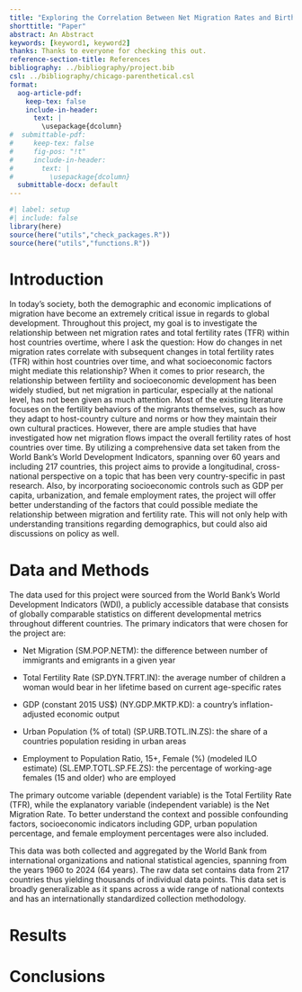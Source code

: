 ```yaml
---
title: "Exploring the Correlation Between Net Migration Rates and Birth Rates Overtime: A Cross-National Study"
shorttitle: "Paper"
abstract: An Abstract
keywords: [keyword1, keyword2]
thanks: Thanks to everyone for checking this out.
reference-section-title: References
bibliography: ../bibliography/project.bib
csl: ../bibliography/chicago-parenthetical.csl
format:
  aog-article-pdf:
    keep-tex: false
    include-in-header: 
      text: |
        \usepackage{dcolumn}
#  submittable-pdf:
#     keep-tex: false
#     fig-pos: "!t"
#     include-in-header: 
#       text: |
#         \usepackage{dcolumn}
  submittable-docx: default
---
```


```r
#| label: setup
#| include: false
library(here)
source(here("utils","check_packages.R"))
source(here("utils","functions.R"))
```

# Introduction

In today's society, both the demographic and economic implications of migration have become an extremely critical issue in regards to global development. Throughout this project, my goal is to investigate the relationship between net migration rates and total fertility rates (TFR) within host countries overtime, where I ask the question: How do changes in net migration rates correlate with subsequent changes in total fertility rates (TFR) within host countries over time, and what socioeconomic factors might mediate this relationship? When it comes to prior research, the relationship between fertility and socioeconomic development has been widely studied, but net migration in particular, especially at the national level, has not been given as much attention. Most of the existing literature focuses on the fertility behaviors of the migrants themselves, such as how they adapt to host-country culture and norms or how they maintain their own cultural practices. However, there are ample studies that have investigated how net migration flows impact the overall fertility rates of host countries over time. By utilizing a comprehensive data set taken from the World Bank's World Development Indicators, spanning over 60 years and including 217 countries, this project aims to provide a longitudinal, cross-national perspective on a topic that has been very country-specific in past research. Also, by incorporating socioeconomic controls such as GDP per capita, urbanization, and female employment rates, the project will offer better understanding of the factors that could possible mediate the relationship between migration and fertility rate. This will not only help with understanding transitions regarding demographics, but could also aid discussions on policy as well.

# Data and Methods

The data used for this project were sourced from the World Bank's World Development Indicators (WDI), a publicly accessible database that consists of globally comparable statistics on different developmental metrics throughout different countries. The primary indicators that were chosen for the project are:

-   Net Migration (SM.POP.NETM): the difference between number of immigrants and emigrants in a given year

-   Total Fertility Rate (SP.DYN.TFRT.IN): the average number of children a woman would bear in her lifetime based on current age-specific rates

-   GDP (constant 2015 US\$) (NY.GDP.MKTP.KD): a country's inflation-adjusted economic output

-   Urban Population (% of total) (SP.URB.TOTL.IN.ZS): the share of a countries population residing in urban areas

-   Employment to Population Ratio, 15+, Female (%) (modeled ILO estimate) (SL.EMP.TOTL.SP.FE.ZS): the percentage of working-age females (15 and older) who are employed

The primary outcome variable (dependent variable) is the Total Fertility Rate (TFR), while the explanatory variable (independent variable) is the Net Migration Rate. To better understand the context and possible confounding factors, socioeconomic indicators including GDP, urban population percentage, and female employment percentages were also included.

This data was both collected and aggregated by the World Bank from international organizations and national statistical agencies, spanning from the years 1960 to 2024 (64 years). The raw data set contains data from 217 countries thus yielding thousands of individual data points. This data set is broadly generalizable as it spans across a wide range of national contexts and has an internationally standardized collection methodology.

# Results

# Conclusions
